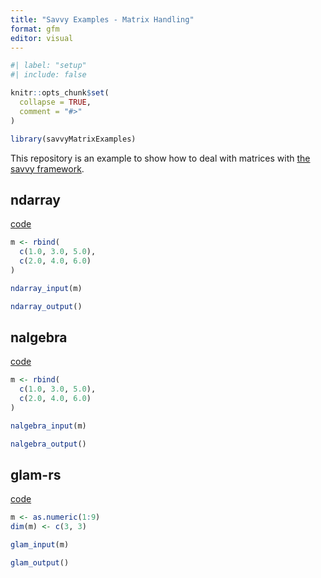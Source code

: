 ```yaml
---
title: "Savvy Examples - Matrix Handling"
format: gfm
editor: visual
---
```


```r
#| label: "setup"
#| include: false

knitr::opts_chunk$set(
  collapse = TRUE,
  comment = "#>"
)

library(savvyMatrixExamples)
```

This repository is an example to show how to deal with matrices with [the savvy framework](https://yutannihilation.github.io/savvy/guide/).

## ndarray

[code](https://github.com/yutannihilation/savvy-matrix-examples/blob/master/src/rust/src/ndarray.rs)

```r
m <- rbind(
  c(1.0, 3.0, 5.0),
  c(2.0, 4.0, 6.0)
)

ndarray_input(m)

ndarray_output()
```

## nalgebra

[code](https://github.com/yutannihilation/savvy-matrix-examples/blob/master/src/rust/src/nalgebra.rs)

```r
m <- rbind(
  c(1.0, 3.0, 5.0),
  c(2.0, 4.0, 6.0)
)

nalgebra_input(m)

nalgebra_output()
```

## glam-rs

[code](https://github.com/yutannihilation/savvy-matrix-examples/blob/master/src/rust/src/glam.rs)

```r
m <- as.numeric(1:9)
dim(m) <- c(3, 3)

glam_input(m)

glam_output()
```
